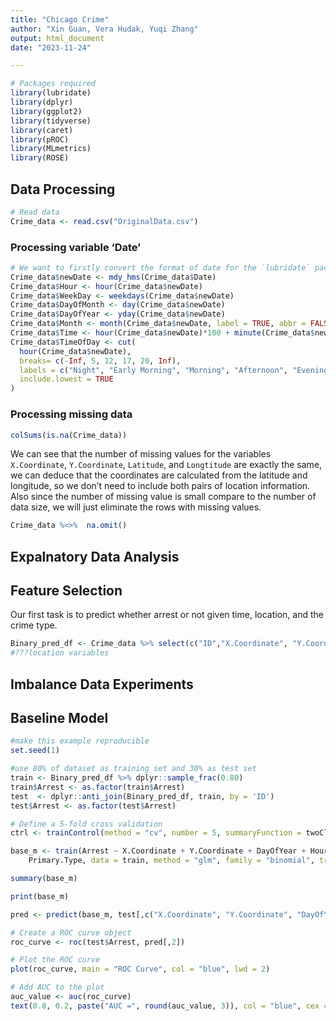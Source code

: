 ```yaml
---
title: "Chicago Crime"
author: "Xin Guan, Vera Hudak, Yuqi Zhang"
output: html_document
date: "2023-11-24"

---
```

```r
# Packages required
library(lubridate)
library(dplyr)
library(ggplot2)
library(tidyverse)
library(caret)
library(pROC)
library(MLmetrics)
library(ROSE)
```

## Data Processing

```r
# Read data
Crime_data <- read.csv("OriginalData.csv")
```

### Processing variable 'Date'
```r
# We want to firstly convert the format of date for the `lubridate` package, then extract information from the date to create new variables.
Crime_data$newDate <- mdy_hms(Crime_data$Date)
Crime_data$Hour <- hour(Crime_data$newDate)
Crime_data$WeekDay <- weekdays(Crime_data$newDate)
Crime_data$DayOfMonth <- day(Crime_data$newDate)
Crime_data$DayOfYear <- yday(Crime_data$newDate)
Crime_data$Month <- month(Crime_data$newDate, label = TRUE, abbr = FALSE)
Crime_data$Time <- hour(Crime_data$newDate)*100 + minute(Crime_data$newDate) #This format of `Time` variable contains information of hour and minute only
Crime_data$TimeOfDay <- cut(
  hour(Crime_data$newDate),
  breaks= c(-Inf, 5, 12, 17, 20, Inf),
  labels = c("Night", "Early Morning", "Morning", "Afternoon", "Evening"),
  include.lowest = TRUE
)
```

### Processing missing data
```r
colSums(is.na(Crime_data))
```
We can see that the number of missing values for the variables `X.Coordinate`, `Y.Coordinate`, `Latitude`, and `Longtitude` are exactly the same, we can deduce that the coordinates are calculated from the latitude and longitude, so we don't need to include both pairs of location information. Also since the number of missing value is small compare to the number of data size, we will just eliminate the rows with missing values.
```r
Crime_data %<>%  na.omit()
```

## Expalnatory Data Analysis








## Feature Selection
Our first task is to predict whether arrest or not given time, location, and the crime type.
```r
Binary_pred_df <- Crime_data %>% select(c("ID","X.Coordinate", "Y.Coordinate","Hour","Time","WeekDay","DayOfMonth","DayOfYear","Primary.Type","Arrest"))
#???location variables
```

## Imbalance Data Experiments








## Baseline Model

```r
#make this example reproducible
set.seed(1)

#use 80% of dataset as training set and 30% as test set 
train <- Binary_pred_df %>% dplyr::sample_frac(0.80)
train$Arrest <- as.factor(train$Arrest)
test  <- dplyr::anti_join(Binary_pred_df, train, by = 'ID')
test$Arrest <- as.factor(test$Arrest)
```

```r
# Define a 5-fold cross validation
ctrl <- trainControl(method = "cv", number = 5, summaryFunction = twoClassSummary, classProbs = TRUE)
```

```r
base_m <- train(Arrest ~ X.Coordinate + Y.Coordinate + DayOfYear + Hour + 
    Primary.Type, data = train, method = "glm", family = "binomial", trControl = ctrl, metric = "ROC")
```

```r
summary(base_m)
```

```r
print(base_m)
```

```r
pred <- predict(base_m, test[,c("X.Coordinate", "Y.Coordinate", "DayOfYear", "Hour", "Primary.Type")], type = "prob")
```

```r
# Create a ROC curve object
roc_curve <- roc(test$Arrest, pred[,2])

# Plot the ROC curve
plot(roc_curve, main = "ROC Curve", col = "blue", lwd = 2)

# Add AUC to the plot
auc_value <- auc(roc_curve)
text(0.8, 0.2, paste("AUC =", round(auc_value, 3)), col = "blue", cex = 1.2)
```
